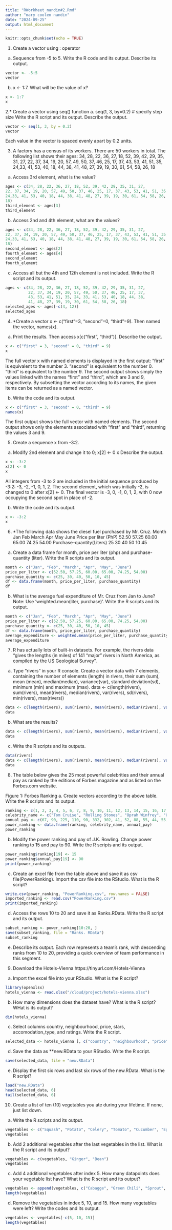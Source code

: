 ```yaml
---
title: "RWorkheet_nandin#2.Rmd"
author: "mary coolen nandin"
date: "2024-09-25"
output: html_document
---
```


```r
knitr::opts_chunk$set(echo = TRUE)
```
1. Create a vector using : operator
a. Sequence from -5 to 5. Write the R code and its output.
Describe its output.

```r
vector <- -5:5
vector
```
b. x <- 1:7. What will be the value of x?

```r
x <- 1:7
x
```
2.* Create a vector using seq() function
a. seq(1, 3, by=0.2) # specify step size
Write the R script and its output. Describe the output.

```r
vector <- seq(1, 3, by = 0.2)
vector
```
Each value in the vector is spaced evenly apart by 0.2 units.

3. A factory has a census of its workers. There are 50 workers in total. The following
list shows their ages: 34, 28, 22, 36, 27, 18, 52, 39, 42, 29, 35, 31, 27,
22, 37, 34, 19, 20, 57, 49, 50, 37, 46, 25, 17, 37, 43, 53, 41, 51, 35,
24,33, 41, 53, 40, 18, 44, 38, 41, 48, 27, 39, 19, 30, 61, 54, 58, 26,
18

a. Access 3rd element, what is the value?
```r
ages <- c(34, 28, 22, 36, 27, 18, 52, 39, 42, 29, 35, 31, 27,
22, 37, 34, 19, 20, 57, 49, 50, 37, 46, 25, 17, 37, 43, 53, 41, 51, 35,
24,33, 41, 53, 40, 18, 44, 38, 41, 48, 27, 39, 19, 30, 61, 54, 58, 26,
18)
third_element <- ages[3]
third_element
```
b. Access 2nd and 4th element, what are the values?
```r
ages <- c(34, 28, 22, 36, 27, 18, 52, 39, 42, 29, 35, 31, 27,
22, 37, 34, 19, 20, 57, 49, 50, 37, 46, 25, 17, 37, 43, 53, 41, 51, 35,
24,33, 41, 53, 40, 18, 44, 38, 41, 48, 27, 39, 19, 30, 61, 54, 58, 26,
18)
second_element <- ages[2]
fourth_element <- ages[4]
second_element
fourth_element
```
c. Access all but the 4th and 12th element is not
included. Write the R script and its output.
```r
ages <- c(34, 28, 22, 36, 27, 18, 52, 39, 42, 29, 35, 31, 27,
          22, 37, 34, 19, 20, 57, 49, 50, 37, 46, 25, 17, 37,
          43, 53, 41, 51, 35, 24, 33, 41, 53, 40, 18, 44, 38,
          41, 48, 27, 39, 19, 30, 61, 54, 58, 26, 18)
selected_ages <- ages[-c(4, 12)]
selected_ages
```
4. *Create a vector x <- c("first"=3, "second"=0, "third"=9). Then named the
vector, names(x).

a. Print the results. Then access x[c("first", "third")].
Describe the output.
```r
x <- c("first" = 3, "second" = 0, "third" = 9)
x

```
The full vector x with named elements is displayed in the first output:
"first" is equivalent to the number 3.
"second" is equivalent to the number 0.
"third" is equivalent to the number 9.
The second output shows simply the values linked with the names "first" and "third", which are 3 and 9, respectively. By subsetting the vector according to its names, the given items can be returned as a named vector.

b. Write the code and its output.
```r
x <- c("first" = 3, "second" = 0, "third" = 9)
names(x)
```
The first output shows the full vector with named elements.
The second output shows only the elements associated with "first" and "third", returning the values 3 and 9.

5. Create a sequence x from -3:2.
a. Modify 2nd element and change it to 0;
x[2] <- 0
x
Describe the output.
```r
x <- -3:2
x[2] <- 0
x

```
All integers from -3 to 2 are included in the initial sequence produced by -3:2: -3, -2, -1, 0, 1, 2.
The second element, which was initially -2, is changed to 0 after x[2] <- 0.
The final vector is -3, 0, -1, 0, 1, 2, with 0 now occupying the second spot in place of -2.

b. Write the code and its output.
```r
x <- -3:2
x
```
6. *The following data shows the diesel fuel purchased by Mr. Cruz.
Month Jan Feb March Apr May June
Price per liter (PhP) 52.50 57.25 60.00 65.00 74.25 54.00
Purchase–quantity(Liters) 25 30 40 50 10 45
a. Create a data frame for month, price per liter (php)
and purchase-quantity (liter). Write the R scripts and
its output.
```r
month <- c("Jan", "Feb", "March", "Apr", "May", "June")
price_per_liter <- c(52.50, 57.25, 60.00, 65.00, 74.25, 54.00)
purchase_quantity <- c(25, 30, 40, 50, 10, 45)
df <- data.frame(month, price_per_liter, purchase_quantity)
df
```

b. What is the average fuel expenditure of Mr. Cruz from
Jan to June? Note: Use ‘weighted.mean(liter,
purchase)‘. Write the R scripts and its output.
```r
month <- c("Jan", "Feb", "March", "Apr", "May", "June")
price_per_liter <- c(52.50, 57.25, 60.00, 65.00, 74.25, 54.00)
purchase_quantity <- c(25, 30, 40, 50, 10, 45)
df <- data.frame(month, price_per_liter, purchase_quantity)
average_expenditure <- weighted.mean(price_per_liter, purchase_quantity)
average_expenditure
```

7. R has actually lots of built-in datasets. For example, the rivers data “gives the lengths
(in miles) of 141 “major” rivers in North America, as compiled by the US Geological
Survey”.
a. Type “rivers” in your R console.
Create a vector data with 7
elements, containing the number of elements (length)
in rivers, their sum (sum), mean (mean),
median(median), variance(var), standard deviation(sd),
minimum (min) and maximum (max).
data <- c(length(rivers), sum(rivers), mean(rivers), median(rivers), var(rivers),
sd(rivers), min(rivers), max(rivers))
```r
data <- c(length(rivers), sum(rivers), mean(rivers), median(rivers), var(rivers), sd(rivers), min(rivers), max(rivers))
data
```

b. What are the results?
```r
data <- c(length(rivers), sum(rivers), mean(rivers), median(rivers), var(rivers), sd(rivers), min(rivers), max(rivers))
data
```

c. Write the R scripts and its outputs.
```r
data(rivers)
data <- c(length(rivers), sum(rivers), mean(rivers), median(rivers), var(rivers), sd(rivers), min(rivers), max(rivers))
data
```


8. The table below gives the 25 most powerful celebrities and their annual pay as ranked
by the editions of Forbes magazine and as listed on the Forbes.com website.

Figure 1: Forbes Ranking
a. Create vectors according to the above table.
Write the R scripts and its output.
```r
ranking <- c(1, 2, 3, 4, 5, 6, 7, 8, 9, 10, 11, 12, 13, 14, 15, 16, 17, 18, 19, 20, 21, 22, 23, 24, 25)
celebrity_name <- c("Tom Cruise", "Rolling Stones", "Oprah Winfrey", "U2", "Tiger Woods", "Steven Spielberg", "Howard Stern", "50 Cent", "Cast of the Sopranos", "Dan Brown", "Bruce Springsteen", "Donald Trump", "Muhammad Ali", "Paul McCartney", "George Lucas", "Elton John", "David Letterman", "Phil Mickelson", "J.K Rowling", "Brad Pitt", "Peter Jackson", "Dr. Phil McGraw", "Jay Leno", "Celine Dion", "Kobe Bryant")
annual_pay <- c(67, 90, 225, 110, 90, 332, 302, 41, 52, 88, 55, 44, 55, 40, 233, 34, 40, 47, 75, 25, 39, 45, 32, 40, 31)
power_ranking <- data.frame(ranking, celebrity_name, annual_pay)
power_ranking
```

b. Modify the power ranking and pay of J.K. Rowling.
Change power ranking to 15 and pay to 90. Write the
R scripts and its output.
```r
power_ranking$ranking[19] <- 15
power_ranking$annual_pay[19] <- 90
print(power_ranking)
```

c. Create an excel file from the table above and save it
as csv file(PowerRanking). Import the csv file into
the RStudio. What is the R script?
```r
write.csv(power_ranking, "PowerRanking.csv", row.names = FALSE)
imported_ranking <- read.csv("PowerRanking.csv")
print(imported_ranking)
```
d. Access the rows 10 to 20 and save it as Ranks.RData.
Write the R script and its output.
```r
subset_ranking <- power_ranking[10:20, ]
save(subset_ranking, file = "Ranks. RData")
subset_ranking
```

e. Describe its output.
Each row represents a team’s rank, with descending ranks from 10 to 20, providing a quick overview of team performance in this segment.

9. Download the Hotels-Vienna https://tinyurl.com/Hotels-Vienna
a. Import the excel file into your RStudio.
What is the R script?
```r
library(openxlsx)
hotels_vienna <- read.xlsx("/cloud/project/hotels-vienna.xlsx")
```
b. How many dimensions does the dataset have?
What is the R script? WHat is its output?
```r
dim(hotels_vienna)
```
c. Select columns country, neighbourhood,
price, stars, accomodation_type, and
ratings. Write the R script.
```r
selected_data <- hotels_vienna [, c("country", "neighbourhood", "price", "stars", "accommodation_type", "rating")]
```
d. Save the data as **new.RData to your RStudio. Write the
R script.
```r
save(selected_data, file = "new.RData")
```


e. Display the first six rows and last six rows of the
new.RData. What is the R script?
```r
load("new.RData")
head(selected_data, 6)
tail(selected_data, 6)
```


10. Create a list of ten (10) vegetables you ate during your lifetime. If none, just list down.
a. Write the R scripts and its output.
```r
vegetables <- c("Squash", "Potato", "Celery", "Tomato", "Cucumber", "Egg Plant", "Lettuce", "Bitter Gourd")
vegetables
```



b. Add 2 additional vegetables after the last vegetables
in the list. What is the R script and its output?
```r
vegetables <- c(vegetables, "Ginger", "Bean")
vegetables
```
c. Add 4 additional vegetables after index 5. How many
datapoints does your vegetable list have? What is the
R script and its output?
```r
vegetables <- append(vegetables, c("Cabagge", "Green Chili", "Sprout", "Garlic"), after = 5)
length(vegetables)
```
d. Remove the vegetables in index 5, 10, and 15. How
many vegetables were left? Write the codes and its
output.
```r
vegetables <- vegetables[-c(5, 10, 15)]
length(vegetables)
```